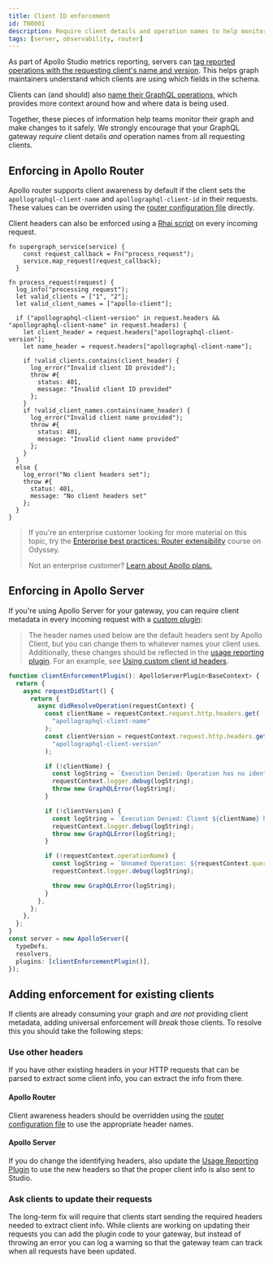 ```yaml
---
title: Client ID enforcement
id: TN0001
description: Require client details and operation names to help monitor schema usage
tags: [server, observability, router]
---
```


As part of Apollo Studio metrics reporting, servers can [tag reported operations with the requesting client's name and version](/graphos/metrics/client-awareness). This helps graph maintainers understand which clients are using which fields in the schema.

Clients can (and should) also [name their GraphQL operations](/react/data/operation-best-practices/#name-all-operations), which provides more context around how and where data is being used.

Together, these pieces of information help teams monitor their graph and make changes to it safely. We strongly encourage that your GraphQL gateway _require_ client details _and_ operation names from all requesting clients.

## Enforcing in Apollo Router

Apollo router supports client awareness by default if the client sets the `apollographql-client-name` and `apollographql-client-id` in their requests. These values can be overriden using the [router configuration file](/router/managed-federation/client-awareness/) directly.

Client headers can also be enforced using a [Rhai script](/router/customizations/rhai) on every incoming request. 

```rhai title="client-id.rhai"
fn supergraph_service(service) {
    const request_callback = Fn("process_request");
    service.map_request(request_callback);
  }

fn process_request(request) {
  log_info("processing request");
  let valid_clients = ["1", "2"];
  let valid_client_names = ["apollo-client"];

  if ("apollographql-client-version" in request.headers && "apollographql-client-name" in request.headers) {
    let client_header = request.headers["apollographql-client-version"];
    let name_header = request.headers["apollographql-client-name"];
  
    if !valid_clients.contains(client_header) {
      log_error("Invalid client ID provided");
      throw #{
        status: 401,
        message: "Invalid client ID provided"
      };
    }
    if !valid_client_names.contains(name_header) {
      log_error("Invalid client name provided");
      throw #{
        status: 401,
        message: "Invalid client name provided"
      };
    }
  }
  else {
    log_error("No client headers set");
    throw #{
      status: 401,
      message: "No client headers set"
    };
  }    
}
```

> If you're an enterprise customer looking for more material on this topic, try the [Enterprise best practices: Router extensibility](https://www.apollographql.com/tutorials/router-extensibility) course on Odyssey.
>
> Not an enterprise customer? [Learn about Apollo plans.](https://www.apollographql.com/pricing/)

## Enforcing in Apollo Server

If you're using Apollo Server for your gateway, you can require client metadata in every incoming request with a [custom plugin](/apollo-server/integrations/plugins/):

> The header names used below are the default headers sent by Apollo Client, but you can change them to whatever names your client uses. Additionally, these changes should be reflected in the [usage reporting plugin](/apollo-server/api/plugin/usage-reporting/#generateclientinfo). For an example, see [Using custom client id headers](/apollo-server/monitoring/metrics#using-custom-headers).

<MultiCodeBlock>

```ts title="index.ts"
function clientEnforcementPlugin(): ApolloServerPlugin<BaseContext> {
  return {
    async requestDidStart() {
      return {
        async didResolveOperation(requestContext) {
          const clientName = requestContext.request.http.headers.get(
            "apollographql-client-name"
          );
          const clientVersion = requestContext.request.http.headers.get(
            "apollographql-client-version"
          );

          if (!clientName) {
            const logString = `Execution Denied: Operation has no identified client`;
            requestContext.logger.debug(logString);
            throw new GraphQLError(logString);
          }

          if (!clientVersion) {
            const logString = `Execution Denied: Client ${clientName} has no identified version`;
            requestContext.logger.debug(logString);
            throw new GraphQLError(logString);
          }

          if (!requestContext.operationName) {
            const logString = `Unnamed Operation: ${requestContext.queryHash}. All operations must be named`;
            requestContext.logger.debug(logString);

            throw new GraphQLError(logString);
          }
        },
      };
    },
  };
}
const server = new ApolloServer({
  typeDefs,
  resolvers,
  plugins: [clientEnforcementPlugin()],
});
```
</MultiCodeBlock>

## Adding enforcement for existing clients

If clients are already consuming your graph and _are not_ providing client metadata, adding universal enforcement will _break_ those clients. To resolve this you should take the following steps:

### Use other headers

If you have other existing headers in your HTTP requests that can be parsed to extract some client info, you can extract the info from there.

#### Apollo Router
Client awareness headers should be overridden using the [router configuration file](/router/managed-federation/client-awareness/#overriding-client-awareness-headers) to use the appropriate header names.

#### Apollo Server
If you do change the identifying headers, also update the [Usage Reporting Plugin](/apollo-server/api/plugin/usage-reporting) to use the new headers so that the proper client info is also sent to Studio.

### Ask clients to update their requests

The long-term fix will require that clients start sending the required headers needed to extract client info. While clients are working on updating their requests you can add the plugin code to your gateway, but instead of throwing an error you can log a warning so that the gateway team can track when all requests have been updated.
